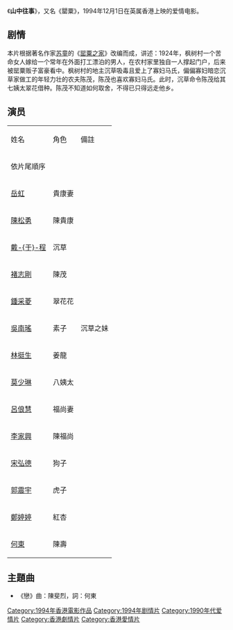 {{Otheruses|subject=1994年英属香港电影《山中往事》|other=其他同名作品|山中往事}}
{{电影信息框
| 片名     = 山中往事
| 电影原名 = ''{{lang|en|Sichuan Concubines}}''
| 图像     = Sichuan Concubines poster.jpg
| 图像说明 = 海报
| 导演     = [[何藩|何藩]]
| 监制     = 
| 制片     = 
| 编剧     = [[苏童|苏童]]、[[何东|何东]]
| 原著     = [[苏童|苏童]]《罂粟之家》
| 主演     = [[岳虹|岳虹]]<br>[[陳松勇|陳松勇]]<br>[[戴于程|戴-{于}-程]]<br>[[褚志剛|褚志剛]]<br>[[鍾采菱|鍾采菱]]
| 配乐     = [[陈斐烈|陈斐烈]]
| 摄影     = [[张展|张展]]、[[洪武秀|洪武秀]]
| 剪辑     = [[鍾萬昌|鍾萬昌]]、[[史美儀|史美儀]]
| 制片商   = 
| 发行商   = [[华影制作|华影制作]]
| 上映日期 = {{Film date|1994|12|1|英属香港}}
| 片长     = 120分钟
| 产地     = {{英屬香港電影}}
| 语言     = 粤语
| 预算     = 
| 票房     = 
| 前集     = 
| 续集     = 
}}
《'''山中往事'''》，又名《罌粟》，1994年12月1日在英属香港上映的爱情电影。

== 剧情 ==
本片根据著名作家[[苏童|苏童]]的《[[罂粟之家|罂粟之家]]》改编而成，讲述：1924年，枫树村一个苦命女人嫁给一个常年在外面打工漂泊的男人，在农村家里独自一人撑起门户，后来被罂粟贩子富豪看中。枫树村的地主沉草吸毒且爱上了寡妇马氏，偏偏寡妇暗恋沉草家做工的年轻力壮的农夫陈茂，陈茂也喜欢寡妇马氏。此时，沉草命令陈茂给其七姨太翠花借种。陈茂不知道如何取舍，不得已只得远走他乡。

== 演员 ==
{|class="wikitable" style=text-align:center
|-style="background:skyblue;color:black;font-weight:bold"
|姓名||角色||備註
|- 
|colspan=3|依片尾順序
|-
|[[岳虹|岳虹]]||貴康妻||
|- 	 
|[[陳松勇|陳松勇]]||陳貴康||
|-
|[[戴于程|戴-{于}-程]]||沉草||
|-
|[[褚志剛|褚志剛]]||陳茂||
|-
|[[鍾采菱|鍾采菱]]||翠花花||
|-
|[[吳南瑤|吳南瑤]]||素子||沉草之妹
|- 
|[[林挺生|林挺生]]||姜龍||
|-
|[[莫少琳|莫少琳]]||八姨太||
|-
|[[呂俍慧|呂俍慧]]||福尚妻||
|-
|[[李家興|李家興]]||陳福尚||
|-
|[[宋弘德|宋弘德]]||狗子||
|-
|[[郭震宇|郭震宇]]||虎子||
|-
|[[鄭婷婷|鄭婷婷]]||紅杏||
|-
|[[何東|何東]]||陳壽||
|}

==主題曲==
*《戀》曲：陳斐烈，詞：何東

{{DEFAULTSORT:Shanzhong山中往事}}
[[Category:1994年香港電影作品|Category:1994年香港電影作品]]
[[Category:1994年剧情片|Category:1994年剧情片]]
[[Category:1990年代爱情片|Category:1990年代爱情片]]
[[Category:香港劇情片|Category:香港劇情片]]
[[Category:香港愛情片|Category:香港愛情片]]